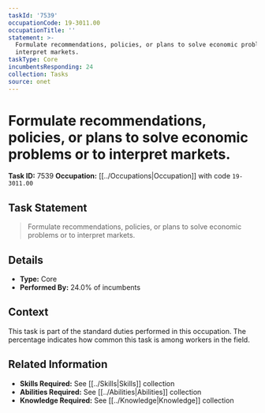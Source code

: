 ```yaml
---
taskId: '7539'
occupationCode: 19-3011.00
occupationTitle: ''
statement: >-
  Formulate recommendations, policies, or plans to solve economic problems or to
  interpret markets.
taskType: Core
incumbentsResponding: 24
collection: Tasks
source: onet
---
```

# Formulate recommendations, policies, or plans to solve economic problems or to interpret markets.

**Task ID:** 7539
**Occupation:** [[../Occupations|Occupation]] with code `19-3011.00`

## Task Statement

> Formulate recommendations, policies, or plans to solve economic problems or to interpret markets.

## Details

- **Type:** Core
- **Performed By:** 24.0% of incumbents

## Context

This task is part of the standard duties performed in this occupation. The percentage indicates how common this task is among workers in the field.

## Related Information

- **Skills Required:** See [[../Skills|Skills]] collection
- **Abilities Required:** See [[../Abilities|Abilities]] collection
- **Knowledge Required:** See [[../Knowledge|Knowledge]] collection
